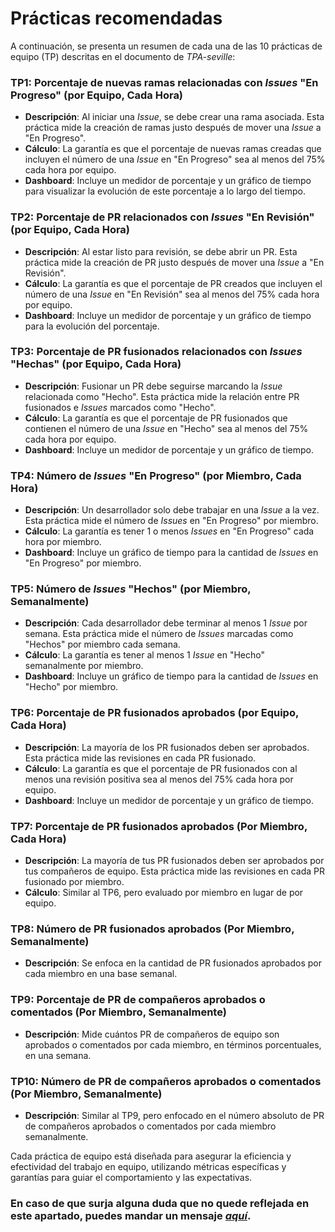 # Prácticas recomendadas

A continuación, se presenta un resumen de cada una de las 10 prácticas de equipo (TP) descritas en el documento de *TPA-seville*:

### TP1: Porcentaje de nuevas ramas relacionadas con *Issues* "En Progreso" (por Equipo, Cada Hora)

- **Descripción**: Al iniciar una *Issue*, se debe crear una rama asociada. Esta práctica mide la creación de ramas justo después de mover una *Issue* a "En Progreso".
- **Cálculo**: La garantía es que el porcentaje de nuevas ramas creadas que incluyen el número de una *Issue* en "En Progreso" sea al menos del 75% cada hora por equipo.
- **Dashboard**: Incluye un medidor de porcentaje y un gráfico de tiempo para visualizar la evolución de este porcentaje a lo largo del tiempo.

### TP2: Porcentaje de PR relacionados con *Issues* "En Revisión" (por Equipo, Cada Hora)

- **Descripción**: Al estar listo para revisión, se debe abrir un PR. Esta práctica mide la creación de PR justo después de mover una *Issue* a "En Revisión".
- **Cálculo**: La garantía es que el porcentaje de PR creados que incluyen el número de una *Issue* en "En Revisión" sea al menos del 75% cada hora por equipo.
- **Dashboard**: Incluye un medidor de porcentaje y un gráfico de tiempo para la evolución del porcentaje.

### TP3: Porcentaje de PR fusionados relacionados con *Issues* "Hechas" (por Equipo, Cada Hora)

- **Descripción**: Fusionar un PR debe seguirse marcando la *Issue* relacionada como "Hecho". Esta práctica mide la relación entre PR fusionados e *Issues* marcados como "Hecho".
- **Cálculo**: La garantía es que el porcentaje de PR fusionados que contienen el número de una *Issue* en "Hecho" sea al menos del 75% cada hora por equipo.
- **Dashboard**: Incluye un medidor de porcentaje y un gráfico de tiempo.

### TP4: Número de *Issues* "En Progreso" (por Miembro, Cada Hora)

- **Descripción**: Un desarrollador solo debe trabajar en una *Issue* a la vez. Esta práctica mide el número de *Issues* en "En Progreso" por miembro.
- **Cálculo**: La garantía es tener 1 o menos *Issues* en "En Progreso" cada hora por miembro.
- **Dashboard**: Incluye un gráfico de tiempo para la cantidad de *Issues* en "En Progreso" por miembro.

### TP5: Número de *Issues* "Hechos" (por Miembro, Semanalmente)

- **Descripción**: Cada desarrollador debe terminar al menos 1 *Issue* por semana. Esta práctica mide el número de *Issues* marcadas como "Hechos" por miembro cada semana.
- **Cálculo**: La garantía es tener al menos 1 *Issue* en "Hecho" semanalmente por miembro.
- **Dashboard**: Incluye un gráfico de tiempo para la cantidad de *Issues* en "Hecho" por miembro.

### TP6: Porcentaje de PR fusionados aprobados (por Equipo, Cada Hora)

- **Descripción**: La mayoría de los PR fusionados deben ser aprobados. Esta práctica mide las revisiones en cada PR fusionado.
- **Cálculo**: La garantía es que el porcentaje de PR fusionados con al menos una revisión positiva sea al menos del 75% cada hora por equipo.
- **Dashboard**: Incluye un medidor de porcentaje y un gráfico de tiempo.

### TP7: Porcentaje de PR fusionados aprobados (Por Miembro, Cada Hora)

- **Descripción**: La mayoría de tus PR fusionados deben ser aprobados por tus compañeros de equipo. Esta práctica mide las revisiones en cada PR fusionado por miembro.
- **Cálculo**: Similar al TP6, pero evaluado por miembro en lugar de por equipo.

### TP8: Número de PR fusionados aprobados (Por Miembro, Semanalmente)

- **Descripción**: Se enfoca en la cantidad de PR fusionados aprobados por cada miembro en una base semanal.

### TP9: Porcentaje de PR de compañeros aprobados o comentados (Por Miembro, Semanalmente)

- **Descripción**: Mide cuántos PR de compañeros de equipo son aprobados o comentados por cada miembro, en términos porcentuales, en una semana.

### TP10: Número de PR de compañeros aprobados o comentados (Por Miembro, Semanalmente)

- **Descripción**: Similar al TP9, pero enfocado en el número absoluto de PR de compañeros aprobados o comentados por cada miembro semanalmente.

Cada práctica de equipo está diseñada para asegurar la eficiencia y efectividad del trabajo en equipo, utilizando métricas específicas y garantías para guiar el comportamiento y las expectativas.


### En caso de que surja alguna duda que no quede reflejada en este apartado, puedes mandar un mensaje [*aquí*](https://app.gitter.im/#/room/#governify_community:gitter.im).